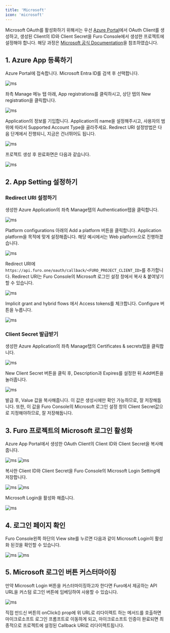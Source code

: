 ```yaml
---
title: 'Microsoft'
icon: 'microsoft'
---
```


Microsoft OAuth를 활성화하기 위해서는 우선 [Azure Portal](https://portal.azure.com/)에서 OAuth Client를 생성하고, 생성된 Client의 ID와 Client Secret을 Furo Console에서 생성한 프로젝트에 설정해야 합니다. 해당 과정은 [Microsoft 공식 Documentation](https://learn.microsoft.com/en-us/graph/auth-register-app-v2)을 참조하였습니다.

## 1. Azure App 등록하기

Azure Portal에 접속합니다. Microsoft Entra ID를 검색 후 선택합니다.

<img src="/images/ms1.png" alt="ms" />

좌측 Manage 메뉴 탭 아래, App registrations를 클릭하시고, 상단 탭의 New registration을 클릭합니다.

<img src="/images/ms3.png" alt="ms" />

Application의 정보를 기입합니다. Application의 name을 설정해주시고, 사용자의 범위에 따라서 Supported Account Type을 골라주세요. Redirect URI 설정방법은 다음 단계에서 진행되니, 지금은 건너뛰어도 됩니다.

<img src="/images/ms4.webp" alt="ms" />

프로젝트 생성 후 완료화면은 다음과 같습니다.

<img src="/images/ms5.png" alt="ms" />

## 2. App Setting 설정하기

### Redirect URI 설정하기

생성한 Azure Application의 좌측 Manage탭의 Authentication탭을 클릭합니다.

<img src="/images/ms6.png" alt="ms" />

Platform configurations 아래의 Add a platform 버튼을 클릭합니다.
Application platform을 목적에 맞게 설정해줍니다. 해당 예시에서는 Web platform으로 진행하겠습니다.

<img src="/images/ms7.png" alt="ms" />

Redirect URI에 `https://api.furo.one/oauth/callback/<FURO_PROJECT_CLIENT_ID>`를 추가합니다. Redirect URI는 Furo Console의 Microsoft 로그인 설정 창에서 복사 & 붙여넣기 할 수 있습니다.

<img src="/images/ms8.png" alt="ms" />

Implicit grant and hybrid flows 에서 Access tokens를 체크합니다. Configure 버튼을 누릅니다.

<img src="/images/ms9.png" alt="ms" />

### Client Secret 발급받기

생성한 Azure Application의 좌측 Manage탭의 Certificates & secrets탭을 클릭합니다.

<img src="/images/ms10.png" alt="ms" />

New Client Secret 버튼을 클릭 후, Description과 Expires를 설정한 뒤 Add버튼을 눌러줍니다.

<img src="/images/ms11.png" alt="ms" />

발급 후, Value 값을 복사해줍니다. 이 값은 생성시에만 확인 가능하므로, 잘 저장해둡니다. 또한, 이 값을 Furo Console의 Microsoft 로그인 설정 창의 Client Secret값으로 지정해야하므로, 잘 저장해둡니다.

## 3. Furo 프로젝트의 Microsoft 로그인 활성화

Azure App Portal에서 생성한 OAuth Client의 Client ID와 Client Secret을 복사해줍니다.

<img src="/images/ms12.png" alt="ms" />

<img src="/images/ms13.png" alt="ms" />

복사한 Client ID와 Client Secret을 Furo Console의 Microsoft Login Setting에 저장합니다.

<img src="/images/ms14.webp" alt="ms" />

<img src="/images/ms15.webp" alt="ms" />

Microsoft Login을 활성화 해줍니다.

<img src="/images/ms16.png" alt="ms" />

## 4. 로그인 페이지 확인

Furo Console왼쪽 하단의 View site를 누르면 다음과 같이 Microsoft Login이 활성화 된것을 확인할 수 있습니다.

<img src="/images/ms16.png" alt="ms" />

<img src="/images/ms17.png" alt="ms" />

## 5. Microsoft 로그인 버튼 커스터마이징

만약 Microsoft Login 버튼을 커스터마이징하고자 한다면 Furo에서 제공하는 API URL을 커스텀 로그인 버튼에 임베딩하여 사용할 수 있습니다.

<img src="/images/ms18.png" alt="ms" />

직접 만드신 버튼의 onClick() prop에 위 URL로 리다이렉트 하는 메서드를 호출하면 마이크로소프트 로그인 프롬프트로 이동하게 되고, 마이크로소프트 인증이 완료되면 최종적으로 프로젝트에 설정된 Callback URI로 리다이렉트됩니다.
